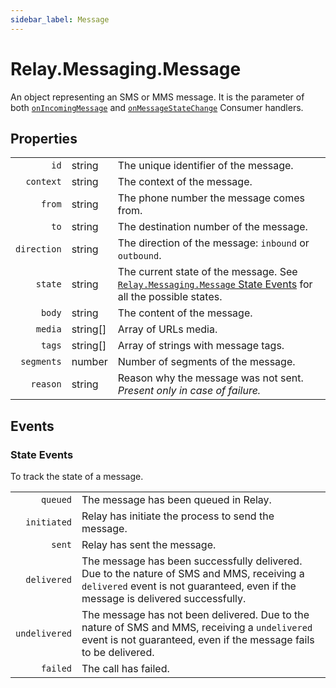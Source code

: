 ```yaml
---
sidebar_label: Message
---
```


# Relay.Messaging.Message

An object representing an SMS or MMS message. It is the parameter of both [`onIncomingMessage`](php/reference/relay_consumer.mdx#onincomingmessage) and [`onMessageStateChange`](php/reference/relay_consumer.mdx#onmessagestatechange) Consumer handlers.

## Properties

|    |   |   |
| -: | - | - |
| `id` | <span class="method-prop-type">string</span> | The unique identifier of the message. |
| `context` | <span class="method-prop-type">string</span> | The context of the message. |
| `from` | <span class="method-prop-type">string</span> | The phone number the message comes from. |
| `to` | <span class="method-prop-type">string</span> | The destination number of the message. |
| `direction` | <span class="method-prop-type">string</span> | The direction of the message: `inbound` or `outbound`. |
| `state` | <span class="method-prop-type">string</span> | The current state of the message. See [`Relay.Messaging.Message` State Events](php/reference/relay_messaging/message.mdx#state-events) for all the possible states. |
| `body` | <span class="method-prop-type">string</span> | The content of the message. |
| `media` | <span class="method-prop-type">string[]</span> | Array of URLs media. |
| `tags` | <span class="method-prop-type">string[]</span> | Array of strings with message tags. |
| `segments` | <span class="method-prop-type">number</span> | Number of segments of the message. |
| `reason` | <span class="method-prop-type">string</span> | Reason why the message was not sent.<br/> _Present only in case of failure._ |

## Events

### State Events

To track the state of a message.

|  |  |
| -: | - |
| `queued` | The message has been queued in Relay. |
| `initiated` | Relay has initiate the process to send the message. |
| `sent` | Relay has sent the message. |
| `delivered` | The message has been successfully delivered.  Due to the nature of SMS and MMS, receiving a `delivered` event is not guaranteed, even if the message is delivered successfully. |
| `undelivered` | The message has not been delivered.  Due to the nature of SMS and MMS, receiving a `undelivered` event is not guaranteed, even if the message fails to be delivered. |
| `failed` | The call has failed. |
